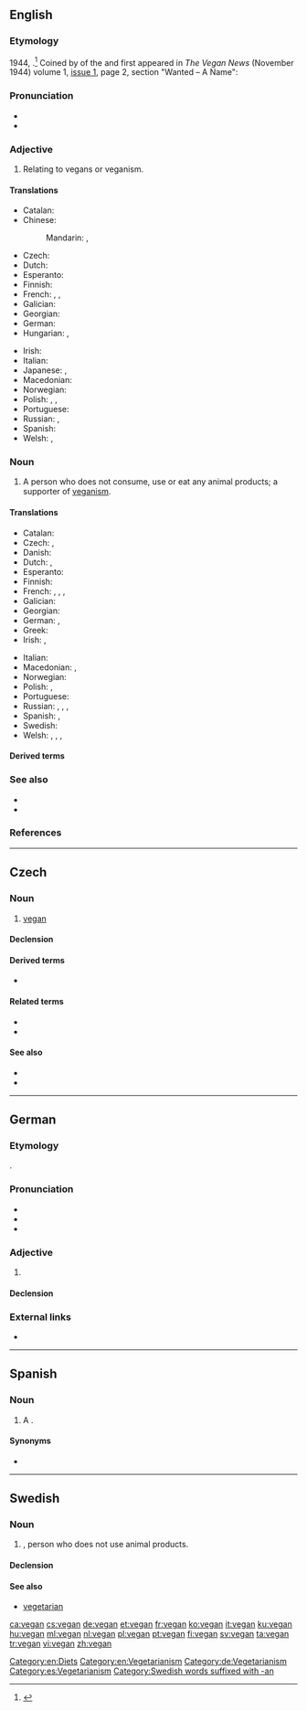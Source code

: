 {{also|Vegan}}
==English==
{{wikipedia}}

===Etymology===
1944, {{clipping|lang=en|vegetarian|nocap=1}}.<ref>{{cite-journal|author={{w|Donald Watson}} |title=The Early History of the Vegan Movement |journal=The Vegan |url=http://issuu.com/vegan_society/docs/the-vegan-autumn-1965---21st-anniversary-issue |issue=Autumn |year=1965 |pages=5–7}}</ref> Coined by {{w|Donald Watson}} of the {{w|Vegan Society}} and first appeared in ''The Vegan News'' (November 1944) volume 1, [http://issuu.com/vegan_society/docs/the_vegan_news_1944 issue 1], page 2, section "Wanted – A Name":
{{blockquote|We should all consider carefully what our Group, and our magazine, and ourselves, shall be called. 'Non-dairy' has become established as a generally understood colloquialism, but like 'non-lacto' it is too negative. Moreover it does not imply that we are opposed to the use of eggs as food. We need a name that suggests what we do eat, and if possible one that conveys the idea that even with all animal foods taboo, Nature still offers us a bewildering assortment from which to choose. 'Vegetarian' and 'Fruitarian' are already associated with societies that allow the 'fruits'(!) of cows and fowls, therefore it seems we must make a new and appropriate word. As this first issue of our periodical had to be named, I have used the title "The Vegan News". Should we adopt this, our diet will soon become known as a VEGAN diet, and we should aspire to the rank of VEGANS. Members' suggestions will be welcomed. The virtue of having a short title is best known to those of us who, as secretaries of vegetarian societies have to type or write the word vegetarian thousands of times a year!}}

===Pronunciation===
* {{IPA|/ˈviːɡən/|lang=en}}
* {{rhymes|iːɡən|lang=en}}

===Adjective===
{{en-adj|-}}

# Relating to vegans or veganism. {{defdate|1944}}

====Translations====
{{trans-top|relating to vegans or veganism}}
* Catalan: {{t|ca|vegà}}
* Chinese:
*: Mandarin: {{t|cmn|純素}}, {{t|cmn|纯素|tr=chúnsù}}
* Czech: {{t|cs|veganský}}
* Dutch: {{t+|nl|veganistisch}}
* Esperanto: {{t+|eo|vegana}}
* Finnish: {{t+|fi|vegaaninen}}
* French: {{t+|fr|végan|m}}, {{t+|fr|végane|m|f}}, {{t+|fr|végétalien}}
* Galician: {{t|gl|vegano}}
* Georgian: {{t|ka|ვეგანური}}
* German: {{t+|de|vegan}}
* Hungarian: {{t+|hu|vega}}, {{t+|hu|vegán}}
{{trans-mid}}
* Irish: {{t|ga|veigeánach}}
* Italian: {{t+|it|vegano}}
* Japanese: {{t|ja|完全菜食主義者|tr=kanzen saishokushugisha|sc=Jpan}}, {{t|ja|ビーガン|tr=bīgan|sc=Jpan}}
* Macedonian: {{t|mk|вегански|tr=véganski}}
* Norwegian: {{t-needed|no}}
* Polish: {{t+|pl|wegański|m}}, {{t|pl|wegańska|f}}, {{t|pl|wegańskie}}
* Portuguese: {{t+|pt|vegano|m}}
* Russian: {{t+|ru|ве́ганский}}, {{t+|ru|вега́нский}}
* Spanish: {{t+|es|vegano}}
* Welsh: {{t|cy|feganaidd}}, {{t|cy|figanaidd}}
{{trans-bottom}}

===Noun===
{{en-noun}}

# A person who does not consume, use or eat any animal products; a supporter of [[veganism]].{{defdate|1944}}

====Translations====
{{trans-top|supporter of veganism}}
* Catalan: {{t|ca|vegà}}
* Czech: {{t+|cs|vegan|m}}, {{t|cs|veganka|f}}
* Danish: {{t|da|veganer}}
* Dutch: {{t+|nl|veganist|m}}, {{t+|nl|veganiste|f}}
* Esperanto: {{t+|eo|vegano}}
* Finnish: {{t+|fi|vegaani}}
* French: {{t+|fr|végan|m}}, {{t+|fr|végétalien|m}}, {{t+|fr|végétalienne|f}}, {{t+|fr|végane|m|f}}
* Galician: {{t|gl|vegano|m}}
* Georgian: {{t|ka|ვეგანი}}
* German: {{t+|de|Veganer|m}}, {{t+|de|Veganerin|f}}
* Greek: {{t|el|ακραιφνής χορτοφάγος|m|f}}
* Irish: {{t|ga|veigeán|m}}, {{t|ga|fíor-veigeatóir|m}}
{{trans-mid}}
* Italian: {{t+|it|vegano|m}}
* Macedonian: {{t|mk|веган|m|tr=végan}}, {{t|mk|веганка|f|tr=véganka}}
* Norwegian: {{t|no|veganer}}
* Polish: {{t+|pl|weganin|m}}, {{t+|pl|weganka|f}}
* Portuguese: {{t+|pt|vegano|m}}
* Russian: {{t+|ru|ве́ган|m}}, {{t+|ru|вега́н|m}}, {{t|ru|ве́ганка|f}}, {{t|ru|вега́нка|f}}
* Spanish: {{t+|es|vegano|m}}, {{t|es|vegana|f}}
* Swedish: {{t+|sv|vegan}}
* Welsh: {{t|cy|fegan}}, {{t|cy|figan}}, {{t|cy|cigwrthodwr caeth|m}}, {{t|cy|llysfwytäwr caeth|m}}
{{trans-bottom}}

====Derived terms====
{{der4|veganic|veganism|veganist|veganite|lang=en}}

===See also===
* {{l|en|vegetarian}}
* {{l|en|vegetarianism}}

===References===
<references />

[[Category:en:Diets]]
[[Category:en:Vegetarianism]]

----

==Czech==

===Noun===
{{cs-noun|g=m}}

# [[vegan]] {{gloss|veganism supporter}}

====Declension====
{{cs-decl-noun-auto|ma|veg|a|n}}

====Derived terms====
* {{l|cs|veganka}} {{qualifier|feminine form}}

====Related terms====
* {{l|cs|veganský}}
* {{l|cs|veganství|g=n}}

====See also====
* {{l|cs|vegetarián|g=m}}
* {{l|cs|vegetariánství|g=n}}

----

==German==

===Etymology===
{{bor|de|en|vegan}}.

===Pronunciation===
* {{IPA|/veˈɡaːn/|lang=de}}
* {{audio|De-vegan.ogg|Audio|lang=de}}
* {{rhymes|aːn|lang=de}}

===Adjective===
{{de-adjective|veganer|vegansten}}

# {{l|en|vegan}}

====Declension====
{{de-decl-adj|vegan|veganer|veganst}}

===External links===
* {{R:Duden}}

[[Category:de:Vegetarianism]]

----

==Spanish==

===Noun===
{{es-noun|m}}

# A {{l|en|vegan}}.

====Synonyms====
* {{l|es|vegano}}

[[Category:es:Vegetarianism]]

----

==Swedish==

===Noun===
{{sv-noun|c}} [[Category:Swedish words suffixed with -an]]

# {{l|en|vegan}}, person who does not use animal products.

====Declension====
{{sv-infl-noun-c-r|2=vegane}}

====See also====
* [[vegetarian]]

[[ca:vegan]]
[[cs:vegan]]
[[de:vegan]]
[[et:vegan]]
[[fr:vegan]]
[[ko:vegan]]
[[it:vegan]]
[[ku:vegan]]
[[hu:vegan]]
[[ml:vegan]]
[[nl:vegan]]
[[pl:vegan]]
[[pt:vegan]]
[[fi:vegan]]
[[sv:vegan]]
[[ta:vegan]]
[[tr:vegan]]
[[vi:vegan]]
[[zh:vegan]]